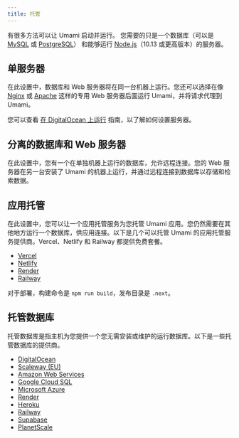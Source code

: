 ```yaml
---
title: 托管
---
```


有很多方法可以让 Umami 启动并运行。
您需要的只是一个数据库（可以是 [MySQL](https://www.mysql.com/) 或 [PostgreSQL](https://www.postgresql.org/)）
和能够运行 [Node.js](https://nodejs.org/)（10.13 或更高版本）的服务器。

## 单服务器

在此设置中，数据库和 Web 服务器将在同一台机器上运行。您还可以选择在像 [Nginx](https://www.nginx.com/) 或 [Apache](https://httpd.apache.org/) 这样的专用 Web 服务器后面运行 Umami，并将请求代理到 Umami。

您可以查看 [在 DigitalOcean 上运行](/docs/running-on-digitalocean) 指南，以了解如何设置服务器。

## 分离的数据库和 Web 服务器

在此设置中，您有一个在单独机器上运行的数据库，允许远程连接。您的 Web 服务器在另一台安装了 Umami 的机器上运行，并通过远程连接到数据库以存储和检索数据。

## 应用托管

在此设置中，您可以让一个应用托管服务为您托管 Umami 应用。您仍然需要在其他地方运行一个数据库，供应用连接。以下是几个可以托管 Umami 的应用托管服务提供商。Vercel、Netlify 和 Railway 都提供免费套餐。

- [Vercel](https://vercel.com/)
- [Netlify](https://www.netlify.com/)
- [Render](https://render.com/)
- [Railway](https://railway.app/)

对于部署，构建命令是 `npm run build`，发布目录是 `.next`。

## 托管数据库

托管数据库是指主机为您提供一个您无需安装或维护的运行数据库。以下是一些托管数据库的提供商。

- [DigitalOcean](https://www.digitalocean.com/products/managed-databases/)
- [Scaleway (EU)](https://www.scaleway.com/en/database/)
- [Amazon Web Services](https://aws.amazon.com/products/databases/)
- [Google Cloud SQL](https://cloud.google.com/sql/)
- [Microsoft Azure](https://azure.microsoft.com/en-us/services/#databases)
- [Render](https://render.com/pricing#databases)
- [Heroku](https://www.heroku.com/postgres)
- [Railway](https://docs.railway.app/databases/postgresql/)
- [Supabase](https://supabase.com/database)
- [PlanetScale](https://planetscale.com/)